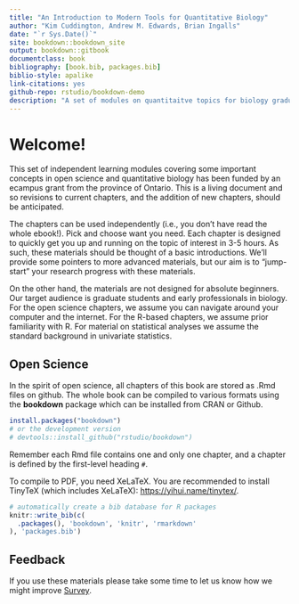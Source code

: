 ```yaml
---
title: "An Introduction to Modern Tools for Quantitative Biology"
author: "Kim Cuddington, Andrew M. Edwards, Brian Ingalls"
date: "`r Sys.Date()`"
site: bookdown::bookdown_site
output: bookdown::gitbook
documentclass: book
bibliography: [book.bib, packages.bib]
biblio-style: apalike
link-citations: yes
github-repo: rstudio/bookdown-demo
description: "A set of modules on quantitaitve topics for biology graduates"
---
```


#  Welcome!

This set of independent learning modules covering some important concepts in open science and quantitative biology has been funded by an ecampus grant from the province of Ontario. This is a living document and so revisions to current chapters, and the addition of new chapters, should be anticipated.

The chapters can be used independently (i.e., you don't have read the whole ebook!). Pick and choose want you need. Each chapter is designed to quickly get you up and running on the topic of interest in 3-5 hours. As such, these materials should be thought of a basic introductions. We'll provide some pointers to more advanced materials, but our aim is to "jump-start" your research progress with these materials.

On the other hand, the materials are not designed for absolute beginners. Our target audience is graduate students and early professionals in biology. For the open science chapters, we assume you can navigate around your computer and the internet. For the R-based chapters, we assume prior familiarity with R. For material on statistical analyses we assume the standard background in univariate statistics.

## Open Science

In the spirit of open science, all chapters of this book are stored as .Rmd files on github. The whole book can be compiled to various formats using the **bookdown** package which can be installed from CRAN or Github.


```r
install.packages("bookdown")
# or the development version
# devtools::install_github("rstudio/bookdown")
```

Remember each Rmd file contains one and only one chapter, and a chapter is defined by the first-level heading `#`.

To compile to PDF, you need XeLaTeX. You are recommended to install TinyTeX (which includes XeLaTeX): <https://yihui.name/tinytex/>.

```r
# automatically create a bib database for R packages
knitr::write_bib(c(
  .packages(), 'bookdown', 'knitr', 'rmarkdown'
), 'packages.bib')
```
## Feedback

If you use these materials please take some time to let us know how we might improve [Survey](https://forms.gle/vLkcZq7NxPb2ajTQ6).
